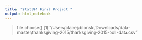```yaml
---
title: "Stat184 Final Project "
output: html_notebook
---
```


 > file.choose()
[1] "/Users/clairejablonski/Downloads/data-master/thanksgiving-2015/thanksgiving-2015-poll-data.csv"